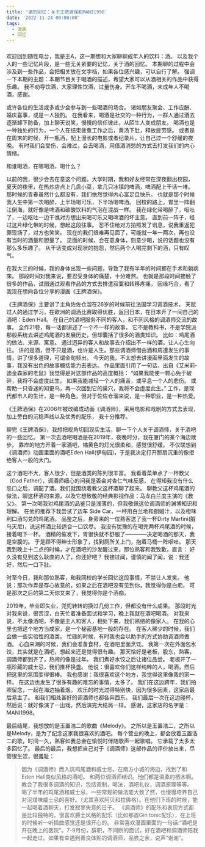 ```yaml
---
title: '酒的回忆：关于王牌酒保和MANI1998'
date: '2022-11-24 00:00:00'
tags:
  - 漫画
  - 回忆
---
```


###

欢迎回到随性电台，我是王A，这一期想和大家聊聊成年人的饮料：酒。
以及我个人的一些记忆片段，是一些无关紧要的记忆，关于酒的回忆。
本期聊的过程中会涉及到一些作品，会把相关放在文字档，如果各位感兴趣，可以自行了解。
强调一下本期的主题：本期节目关于喝酒的描述，希望大家可以从酒相关的作品中获得乐趣。
我不劝导饮酒，大家理性饮酒，过量伤身。开车不喝酒，未成年人不喝酒，感谢。

或许各位的生活或多或少会参与到一些喝酒的场合。
诸如朋友聚会、工作应酬、婚庆喜事，或是一人独酌。
在我看来，喝酒是社交的一种行为，一群人通过酒去逐渐卸下防备，加上聊天说笑，慢慢的信任彼此，从陌生人变成朋友。
喝酒也是一种独处的行为，一个人在结束疲惫工作之后，黄汤下肚，释放疲劳感。
或者是在周末的时候，开一瓶酒，配上漫长的电影或者纪录片，让自己过一个舒缓的夜晚。
有时我们会受伤，会难过，会去喝酒，用借酒消愁的方式去打发我们的内心情绪。

和谁喝酒，在哪喝酒，喝什么？

以前的我，很少会去在意这个问题。大学时期，我和好友经常在深夜翻出校园，
夏天的夜里，在热炒店点上几盘小菜，拿几只冰镇的啤酒，啤酒配上干话一堆。
那时候的青春虽然什么都没有，我们依然觉得内心富足且快乐。
也就是那个时候我人生中第一次喝醉，上半场喝可乐，下半场喝啤酒。
回校的路上，胃里一阵翻江倒海，就好像是啤酒和碳酸饮料的气泡在混战一样。
我在绿化带喝醉了，呕吐了，一边呕吐一边干谯对方想出来喝可乐又喝啤酒的坏主意。
直到前一阵子，经过这片绿化带的时候，想起这段往事。
忍不住给对方拍照发了讯息，说我重返犯罪现场了，对方也笑笑。
现在的我们很难再见面了，可能就一年一两次，再也没有当时的酒量和胆量了。
见面的时候，会在意身体，刻意少喝，说的话题也没有那么多乐趣了。
从干话变成对现状的抱怨，然后两个人喝完剩下的酒，只有叹气。

在我大三的时候，我的身体出现一些问题，导致了我有半年的时间都在手术和躺病床。
那段时间对我来说，要忍受身体的痛楚，十分难熬。
也就是那段时间接触了很多的作品，试图通过观看作品的方式去排遣寂寞和转移疼痛。
因缘巧合，看了我现在想向各位分享的漫画《王牌酒保》。

《王牌酒保》主要讲了主角佐佐仓溜在26岁的时候前往法国学习调酒技术，
天赋过人的通过学习，在欧洲的调酒比赛取得优胜，返回日本，在日本开了一间自己的酒吧：Eden Hall。
在自己的酒吧服务不同的客人，和不同风格的调酒师交流的故事。
全作21卷，每一话都讲述了一个不一样的故事，
它不是教科书，不是学院派那般系统去讲述鸡尾酒的发展历史，但却囊括了很多的酒类知识。
比如：鸡尾酒的做法、来源、寓意。
通过迥异的客人和故事去介绍出不一样的酒，让人心生向往。
讲的是酒，但不只是酒，也许是人生。那些调酒师借由酒和周遭发生的事情，讲了很多道理，可谓金句频出。
今天的我，不太想去讲漫画里面发生的故事，我没有出色的故事概括能力去表达。
作品里面引用了一句话，出自《艾米莉-迪金森家的老鼠》我觉得是对这部作品的高度概括：
“如果我能使一颗心免于破碎，我将不会虚度此生。
如果我能减轻一个人的痛苦，或平息一个人的悲伤。
或帮助一只昏迷的知更鸟，再一次回到它的巢穴，我将不会虚度此生。”
工作，是现代都市人的生计，是一种角色，但对于佐佐仓溜来说，是一种职业，是一种热爱。

《王牌酒保》在2006年被改编成动画《调酒师》，采用电影和戏剧的方式去表现，加上旁白的沉稳声线以及优秀的配乐，
我十分推荐。

聊完《王牌酒保》，我想把视角切回现实生活，聊一下个人关于调酒师，关于酒吧的一些回忆。
第一次去酒吧喝酒是在2019年，夜晚时分，我在厦门的某个海边散步。
靠岸的地方开着一家酒吧，橘黄色的灯光很柔和，感觉很舒缓。
不仅联想到《调酒师》动画里面的酒吧Eden Hall(伊甸园)，于是我决定打开那扇沉重的像拒绝客人一般的大门。

这个酒吧不大，客人很少，但是酒类的陈列很丰富。
我看着菜单点了一杯教父（God Father），调酒师细心的问我是否会对杏仁气味反感，
在得知我没有什么忌口之后，调配了酒。我们就围绕着教父这杯酒聊了起来。
聊教父这杯鸡尾酒的做法，聊这杯酒的来源，以及它想致敬的经典影视作品：马龙白兰度主演的《教父》。
第一次喝我对鸡尾酒的品鉴只是浅薄的，但我敬佩这位调酒师的渊博知识和理解。
在他的推荐下我尝试了边车 Side Car，一杯用白兰地和朗姆汁，以及橙味利口酒勾兑的鸡尾酒。
品鉴之后，身旁来的一位熟客送了我一杯Dirty Martini(脏马天尼)，说这杯酒比较适合一口饮尽。
我没有犹豫的在喝完两杯鸡尾酒的时候，接着喝下一杯。
酒精的催发下，胃很快就不舒服了————决定喝酒的那天，我是空腹的。
于是顾不得绅士形象了，找到厕所关上门，抱着马桶一阵呕吐。
那天我到晚上十二点的时候，才在酒吧的沙发醒过来，那位熟客和我致歉，直言：
好久没有见到这么耿直的人了，你还好吧？
我接过闻，谨慎的闻了闻，说：我还好，然后一口下肚。

时至今日，我和那位熟客，和我同校的学长回忆这段事情，不禁让人发笑。
他说：那次作弄是存心故意的，如果之后在酒吧没有见到你，我觉得你是白痴，
可是那次之后的第二天你又来了，我觉得你是个酒痴。

2019年，毕业即失业，兜兜转转的换过几份工作，但都没有什么成果。
那段时光对我来说，很苦涩，白天忙着准备面试和学习，晚上我就在酒吧喝酒。
对我来说，不太像酒吧，不像是主人和客人，相处下来，我们熟络的像家人。
在我的心里也把这个地方当成家，是一个秘密基地一般的存在。
在客人稀少的时候，我们会做一些实验性的酒类。
忙碌的时候，有时我也会以助手的方式协助调酒师做酒。
心血来潮的时候，我们会准备食材，在酒吧里面烹饪。
我第一次在外面包水饺，其实就是在酒吧，想起来还是觉得很有趣。
那天恰好是老板，股东，熟客，调酒师都到齐了，热闹的像是过年。
我们煮好水饺之后让诸位品尝。
老板开了一瓶珍藏的威士忌，我们推杯换盏。
他说：很喜欢你们这样纯粹的人，喝酒，然后把这里的氛围变得很棒。
我也感谢：我很喜欢这个地方，我觉得这里像我的家一样。
在这边也发生了很多有趣的难忘的事情，太多了。
我们在这边跨年，我们拍照留念，一起在海边抽着烟。
欢乐的时光过得特别快，因为很多因素，这家店最后易主了。
和我们相处甚好的调酒师也都各奔西东。
我们最后一次在这边碰杯，然后说：就好像演了一出戏，然后演完大结局一样。
感谢，这家店的名字是：MANI1998。

最后结尾，我想放的是玉置浩二的歌曲《Melody》。
之所以是玉置浩二，之所以是Melody，是为了纪念这家我很喜欢的酒吧。
每个营业的晚上，都会放着玉置浩二的歌，时间一久，熟客如我总会在愉悦时伴随歌声一起歌唱。
它承载了太多太多回忆了。
最后的最后，我想把自己对于《调酒师》这部作品的评价放出来，尽管很生涩，很羞耻：

>因为《调酒师》而入坑鸡尾酒和威士忌。在南方小城的海边，找到了和Eden Hall类似风格的酒吧。
>和两位调酒师结识。他们都是温柔的栖木啊。教会了我很多调酒的知识，包括调制，喝法，酒吧礼仪，调酒原理等等。
>喝了半年的鸡尾酒和威士忌，一些常规的做法能大致了然，也慢慢培养自己对泥煤味威士忌的喜好。（尤其喜欢阿贝和拉佛格）。在他们下班的时候，能一起喝着酒聊天，打发寂寥失意的日子。
>《调酒师》的配乐和表现方式都是比较独特的，很喜欢爵士风格的配乐（比如那首Gin tonic配乐），在上班的时候听一听插曲感觉还是很开心的。
>非常喜欢漫画里面的一句话:“酒吧是开在晚上的医院”。7-9月份，辞职，不间断的面试，好在酒吧和调酒师陪我一起走过。如果有幸遇到善良体贴的调酒师，品尝之余，说声“谢谢”。


